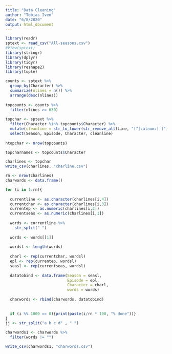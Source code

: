 ```yaml
---
title: "Data Cleaning"
author: "Tobias Iven"
date: "6/8/2020"
output: html_document
---
```


```r
library(readr)
sptext <- read_csv("All-seasons.csv")
#View(sptext)
library(stringr)
library(dplyr)
library(tidyr)
library(reshape2)
library(tuple)
```
```r
counts <- sptext %>%
  group_by(Character) %>%
  summarize(nlines = n()) %>%
  arrange(desc(nlines))
  
topcounts <- counts %>%
  filter(nlines >= 630)
  
topchar <- sptext %>%
  filter(Character %in% topcounts$Character) %>%
  mutate(cleanline = str_to_lower(str_remove_all(Line, "[^[:alnum:] ]"))) %>%
  select(Season, Episode, Character, cleanline)
  
ntopchar <- nrow(topcounts)

topcharnames <- topcounts$Character
```

```r
charlines <- topchar
write_csv(charlines, "charline.csv")
```

```r
rn <- nrow(charlines)
charwords <- data.frame()

for (i in 1:rn){
  
  currentline <- as.character(charlines[i,4])
  currentchar <- as.character(charlines[i,3])
  currentep <- as.numeric(charlines[i,2])
  currentseas <- as.numeric(charlines[i,1])
  
  words <- currentline %>%
    str_split(" ")
  
  words <- words[[1]]
  
  wordsl <- length(words)
  
  charl <- rep(currentchar, wordsl)
  epl <- rep(currentep, wordsl)
  seasl <- rep(currentseas, wordsl)
  
  datatobind <- data.frame(Season = seasl,
                           Episode = epl,
                           Character = charl,
                           words = words)
  
  charwords <- rbind(charwords, datatobind)
  
  
  if (i %% 1000 == 0){print(paste(i/rn * 100, "% done"))}
}
jj <- str_split("a b c d" , " ")
```


```r
charwords1 <- charwords %>%
  filter(words != "")
```

```r
write_csv(charwords1, "charwords.csv")
```

